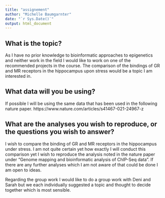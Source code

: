 ---
title: "assignement"
author: "Michelle Baumgarnter"
date: "`r Sys.Date()`"
output: html_document
---


## What is the topic?
As I have no prior knowledge to bioinformatic approaches to epigenetics and neither work in the field I would like to work on one of the recommended projects in the course. The comparison of the bindings of GR and MR receptors in the hippocampus upon stress would be a topic I am interested in. 

## What data will you be using?
If possible I will be using the same data that has been used in the following nature paper. https://www.nature.com/articles/s41467-021-24967-z

## What are the analyses you wish to reproduce, or the questions you wish to answer?
I wish to compare the binding of GR and MR receptors in the hippocampus under stress. I am not quite certain yet how exactly I will conduct this comparison yet I wish to reproduce the analysis noted in the nature paper under "Genome mapping and bioinformatic analysis of ChIP-Seq data". If there are any further analyses which I am not aware of that could be done I am open to ideas. 


Regarding the group work I would like to do a group work with Deni and Sarah but we each individually suggested a topic and thought to decide together which is most sensible. 